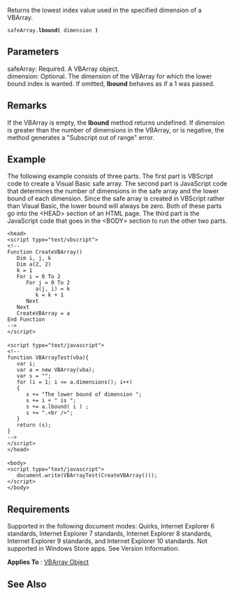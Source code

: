 Returns the lowest index value used in the specified dimension of a VBArray.

 safeArray.'''lbound(''' dimension ''')'''

==Parameters==
; safeArray: Required. A VBArray object.
; dimension: Optional. The dimension of the VBArray for which the lower bound index is wanted. If omitted, '''lbound''' behaves as if a 1 was passed.

==Remarks==
If the VBArray is empty, the '''lbound''' method returns undefined. If dimension is greater than the number of dimensions in the VBArray, or is negative, the method generates a "Subscript out of range" error.


==Example==
The following example consists of three parts. The first part is VBScript code to create a Visual Basic safe array. The second part is JavaScript code that determines the number of dimensions in the safe array and the lower bound of each dimension. Since the safe array is created in VBScript rather than Visual Basic, the lower bound will always be zero. Both of these parts go into the &lt;HEAD&gt; section of an HTML page. The third part is the JavaScript code that goes in the &lt;BODY&gt; section to run the other two parts.

 &lt;head&gt;
 &lt;script type="text/vbscript"&gt;
 &lt;!--
 Function CreateVBArray()
    Dim i, j, k
    Dim a(2, 2)
    k = 1
    For i = 0 To 2
       For j = 0 To 2
          a(j, i) = k
          k = k + 1
       Next
    Next
    CreateVBArray = a
 End Function
 --&gt;
 &lt;/script&gt;
 
 &lt;script type="text/javascript"&gt;
 &lt;!--
 function VBArrayTest(vba){
    var i;
    var a = new VBArray(vba);
    var s = "";
    for (i = 1; i &lt;= a.dimensions(); i++)
    {
       s += "The lower bound of dimension ";
       s += i + " is ";
       s += a.lbound( i ) ;
       s += ".&lt;br /&gt;";
    }
    return (s);
 }
 --&gt;
 &lt;/script&gt;
 &lt;/head&gt;
 
 &lt;body&gt;
 &lt;script type="text/javascript"&gt;
    document.write(VBArrayTest(CreateVBArray()));
 &lt;/script&gt;
 &lt;/body&gt;

==Requirements==
Supported in the following document modes: Quirks, Internet Explorer 6 standards, Internet Explorer 7 standards, Internet Explorer 8 standards, Internet Explorer 9 standards, and Internet Explorer 10 standards. Not supported in Windows Store apps. See Version Information.

'''Applies To''' : [[Objects/VBArray|VBArray Object]]


==See Also==

              

              

              

              
